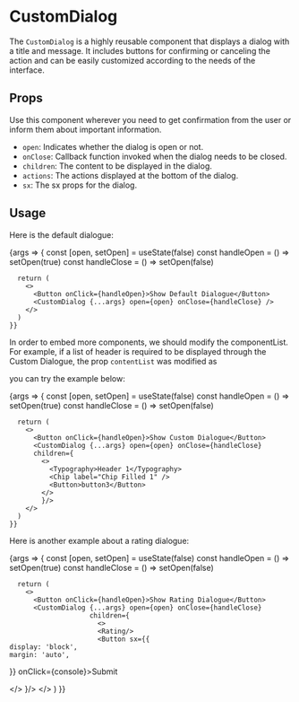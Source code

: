 
<Meta title='Components/CustomDialog' component={CustomDialog} />

# CustomDialog

The `CustomDialog` is a highly reusable component that displays a dialog with a title and message. It includes buttons for confirming or canceling the action and can be easily customized according to the needs of the interface.

## Props

Use this component wherever you need to get confirmation from the user or inform them about important information.

- `open`: Indicates whether the dialog is open or not.
- `onClose`: Callback function invoked when the dialog needs to be closed.
- `children`: The content to be displayed in the dialog.
- `actions`: The actions displayed at the bottom of the dialog.
- `sx`: The sx props for the dialog.

<ArgsTable of={CustomDialog} />

## Usage

Here is the default dialogue:

<Canvas>
  <Story name='PrimaryDialog' args={{ title: 'Title' }}>
    {args => {
      const [open, setOpen] = useState(false)
      const handleOpen = () => setOpen(true)
      const handleClose = () => setOpen(false)

      return (
        <>
          <Button onClick={handleOpen}>Show Default Dialogue</Button>
          <CustomDialog {...args} open={open} onClose={handleClose} />
        </>
      )
    }}

  </Story>
</Canvas>

In order to embed more components, we should modify the componentList.
For example, if a list of header is required to be displayed through the Custom Dialogue,
the prop `contentList` was modified as

you can try the example below:

<Canvas>
  <Story name='Example1' args={{ title: 'Title' }}>
    {args => {
      const [open, setOpen] = useState(false)
      const handleOpen = () => setOpen(true)
      const handleClose = () => setOpen(false)

      return (
        <>
          <Button onClick={handleOpen}>Show Custom Dialogue</Button>
          <CustomDialog {...args} open={open} onClose={handleClose}
          children={
            <>
              <Typography>Header 1</Typography>
              <Chip label="Chip Filled 1" />
              <Button>button3</Button>
            </>
            }/>
        </>
      )
    }}

  </Story>
</Canvas>

Here is another example about a rating dialogue:

<Canvas>
  <Story name='Example2' args={{ title: 'Title' }}>
    {args => {
      const [open, setOpen] = useState(false)
      const handleOpen = () => setOpen(true)
      const handleClose = () => setOpen(false)

      return (
        <>
          <Button onClick={handleOpen}>Show Rating Dialogue</Button>
          <CustomDialog {...args} open={open} onClose={handleClose}
                        children={
                          <>
                          <Rating/>
                          <Button sx={{
    display: 'block',
    margin: 'auto',
}} onClick={console}>Submit</Button>

</>
}/>
</>
)
}}

  </Story>
</Canvas>
